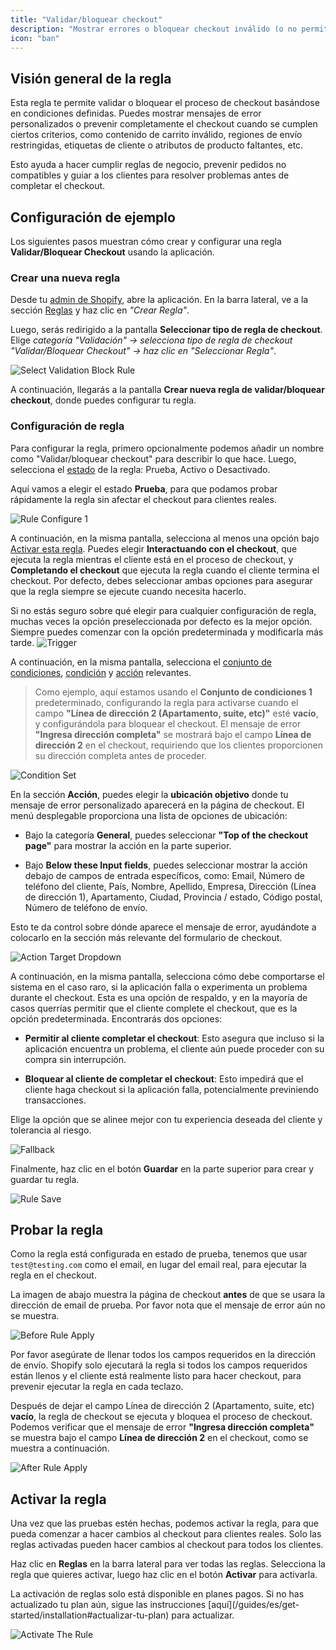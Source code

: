 ```yaml
---
title: "Validar/bloquear checkout"
description: "Mostrar errores o bloquear checkout inválido (o no permitido) bajo condiciones dadas."
icon: "ban"
---
```


## Visión general de la regla

Esta regla te permite validar o bloquear el proceso de checkout basándose en condiciones definidas. Puedes mostrar mensajes de error personalizados o prevenir completamente el checkout cuando se cumplen ciertos criterios, como contenido de carrito inválido, regiones de envío restringidas, etiquetas de cliente o atributos de producto faltantes, etc.

Esto ayuda a hacer cumplir reglas de negocio, prevenir pedidos no compatibles y guiar a los clientes para resolver problemas antes de completar el checkout.

## Configuración de ejemplo

Los siguientes pasos muestran cómo crear y configurar una regla **Validar/Bloquear Checkout** usando la aplicación.

### Crear una nueva regla

Desde tu [admin de Shopify](/guides/es/get-started/installation#ir-a-la-aplicación), abre la aplicación. En la barra lateral, ve a la sección [Reglas](/guides/es/get-started/quickstart#crear-una-regla-de-ejemplo) y haz clic en _"Crear Regla"_.

Luego, serás redirigido a la pantalla **Seleccionar tipo de regla de checkout**. Elige _categoría "Validación" → selecciona tipo de regla de checkout "Validar/Bloquear Checkout" → haz clic en "Seleccionar Regla"_.

<img
  src="/images/essentials/validation/select-validation-block-rule.webp"
  alt="Select Validation Block Rule"
/>

A continuación, llegarás a la pantalla **Crear nueva regla de validar/bloquear checkout**, donde puedes configurar tu regla.

### Configuración de regla

Para configurar la regla, primero opcionalmente podemos añadir un nombre como "Validar/bloquear checkout" para describir lo que hace. Luego, selecciona el [estado](/guides/es/get-started/concepts#estado) de la regla: Prueba, Activo o Desactivado.

Aquí vamos a elegir el estado **Prueba**, para que podamos probar rápidamente la regla sin afectar el checkout para clientes reales.

<img
  src="/images/essentials/validation/rule-configure-1-validation-block-rule.webp"
  alt="Rule Configure 1"
/>

A continuación, en la misma pantalla, selecciona al menos una opción bajo [Activar esta regla](/guides/es/get-started/concepts#disparador). Puedes elegir **Interactuando con el checkout**, que ejecuta la regla mientras el cliente está en el proceso de checkout, y **Completando el checkout** que ejecuta la regla cuando el cliente termina el checkout. Por defecto, debes seleccionar ambas opciones para asegurar que la regla siempre se ejecute cuando necesita hacerlo.

<Info>
  Si no estás seguro sobre qué elegir para cualquier configuración de regla, muchas veces la
  opción preseleccionada por defecto es la mejor opción. Siempre puedes comenzar con la
  opción predeterminada y modificarla más tarde.
</Info>

<img src="/images/concepts/trigger.webp" alt="Trigger" />

A continuación, en la misma pantalla, selecciona el [conjunto de condiciones](/guides/es/get-started/concepts#conjunto-de-condiciones), [condición](/guides/es/get-started/concepts#condiciones-el-cuándo) y [acción](/guides/es/get-started/concepts#acción-el-qué) relevantes.

> Como ejemplo, aquí estamos usando el **Conjunto de condiciones 1** predeterminado, configurando la regla para activarse cuando el campo **"Línea de dirección 2 (Apartamento, suite, etc)"** esté **vacío**, y configurándola para bloquear el checkout. El mensaje de error **"Ingresa dirección completa"** se mostrará bajo el campo **Línea de dirección 2** en el checkout, requiriendo que los clientes proporcionen su dirección completa antes de proceder.

<img
  src="/images/essentials/validation/condition-set-validation-block-rule.webp"
  alt="Condition Set"
/>

En la sección **Acción**, puedes elegir la **ubicación objetivo** donde tu mensaje de error personalizado aparecerá en la página de checkout. El menú desplegable proporciona una lista de opciones de ubicación:

- Bajo la categoría **General**, puedes seleccionar **"Top of the checkout page"** para mostrar la acción en la parte superior.

- Bajo **Below these Input fields**, puedes seleccionar mostrar la acción debajo de campos de entrada específicos, como: Email, Número de teléfono del cliente, País, Nombre, Apellido, Empresa, Dirección (Línea de dirección 1), Apartamento, Ciudad, Provincia / estado, Código postal, Número de teléfono de envío.

Esto te da control sobre dónde aparece el mensaje de error, ayudándote a colocarlo en la sección más relevante del formulario de checkout.

<img
  src="/images/essentials/validation/action-target-dropdown.webp"
  alt="Action Target Dropdown"
/>

A continuación, en la misma pantalla, selecciona cómo debe comportarse el sistema en el caso raro, si la aplicación falla o experimenta un problema durante el checkout. Esta es una opción de respaldo, y en la mayoría de casos querrías permitir que el cliente complete el checkout, que es la opción predeterminada. Encontrarás dos opciones:

- **Permitir al cliente completar el checkout**: Esto asegura que incluso si la aplicación encuentra un problema, el cliente aún puede proceder con su compra sin interrupción.

- **Bloquear al cliente de completar el checkout**: Esto impedirá que el cliente haga checkout si la aplicación falla, potencialmente previniendo transacciones.

Elige la opción que se alinee mejor con tu experiencia deseada del cliente y tolerancia al riesgo.

<img src="/images/concepts/fallback.webp" alt="Fallback" />

Finalmente, haz clic en el botón <b>Guardar</b> en la parte superior para crear y guardar tu regla.

<img src="/images/shared/save-rule.webp" alt="Rule Save" />

## Probar la regla

Como la regla está configurada en estado de prueba, tenemos que usar `test@testing.com` como el email, en lugar del email real, para ejecutar la regla en el checkout.

<Warning>
  La imagen de abajo muestra la página de checkout <b>antes</b> de que se usara la dirección de email
  de prueba. Por favor nota que el mensaje de error aún no se muestra.
</Warning>

<img
  src="/images/essentials/validation/before-rule-apply-validation-block-rule.webp"
  alt="Before Rule Apply"
/>

<Note>
  Por favor asegúrate de llenar todos los campos requeridos en la dirección de envío.
  Shopify solo ejecutará la regla si todos los campos requeridos están llenos y
  el cliente está realmente listo para hacer checkout, para prevenir ejecutar la regla en
  cada teclazo.
</Note>

Después de dejar el campo Línea de dirección 2 (Apartamento, suite, etc) **vacío**, la regla de checkout se ejecuta y bloquea el proceso de checkout. Podemos verificar que el mensaje de error **"Ingresa dirección completa"** se muestra bajo el campo **Línea de dirección 2** en el checkout, como se muestra a continuación.

<img
  src="/images/essentials/validation/after-rule-apply-validation-block-rule.webp"
  alt="After Rule Apply"
/>

## Activar la regla

Una vez que las pruebas estén hechas, podemos activar la regla, para que pueda comenzar a hacer cambios al checkout para clientes reales. Solo las reglas activadas pueden hacer cambios al checkout para todos los clientes.

Haz clic en **Reglas** en la barra lateral para ver todas las reglas. Selecciona la regla que quieres activar, luego haz clic en el botón **Activar** para activarla.

<Warning>
  La activación de reglas solo está disponible en planes pagos. Si no has actualizado tu
  plan aún, sigue las instrucciones
  [aquí](/guides/es/get-started/installation#actualizar-tu-plan) para actualizar.
</Warning>

<img
  src="/images/essentials/validation/activate-the-rule-validation-block-rule.webp"
  alt="Activate The Rule"
/>

